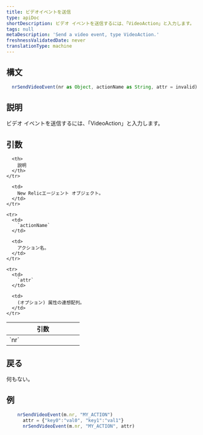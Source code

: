 ```yaml
---
title: ビデオイベントを送信
type: apiDoc
shortDescription: ビデオ イベントを送信するには、「VideoAction」と入力します。
tags: null
metaDescription: 'Send a video event, type VideoAction.'
freshnessValidatedDate: never
translationType: machine
---
```


## 構文

```js
  nrSendVideoEvent(nr as Object, actionName as String, attr = invalid) as Void
```

## 説明

ビデオ イベントを送信するには、「VideoAction」と入力します。

## 引数

<table>
  <thead>
    <tr>
      <th width="25%">
        引数
      </th>

      <th>
        説明
      </th>
    </tr>
  </thead>

  <tbody>
    <tr>
      <td>
        `nr`
      </td>

      <td>
        New Relicエージェント オブジェクト。
      </td>
    </tr>

    <tr>
      <td>
        `actionName`
      </td>

      <td>
        アクション名。
      </td>
    </tr>

    <tr>
      <td>
        `attr`
      </td>

      <td>
        (オプション) 属性の連想配列。
      </td>
    </tr>
  </tbody>
</table>

## 戻る

何もない。

## 例

```js
  	nrSendVideoEvent(m.nr, "MY_ACTION")
	  attr = {"key0":"val0", "key1":"val1"}
	  nrSendVideoEvent(m.nr, "MY_ACTION", attr)
```
